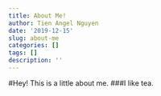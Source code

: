 ```yaml
---
title: About Me!
author: Tien Angel Nguyen
date: '2019-12-15'
slug: about-me
categories: []
tags: []
description: ''
---
```


#Hey! This is a little about me.
###I like tea.